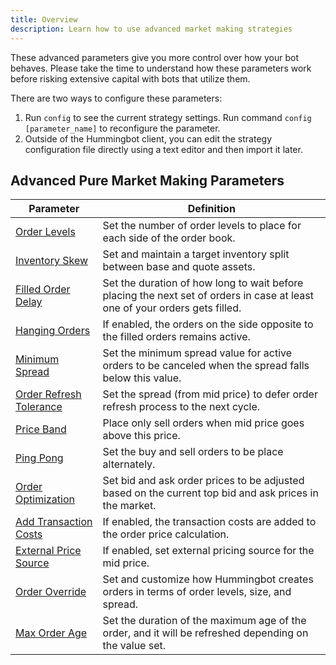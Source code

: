 ```yaml
---
title: Overview
description: Learn how to use advanced market making strategies
---
```


These advanced parameters give you more control over how your bot behaves. Please take the time to understand how these parameters work before risking extensive capital with bots that utilize them.

There are two ways to configure these parameters:

1. Run `config` to see the current strategy settings. Run command `config [parameter_name]` to reconfigure the parameter.
2. Outside of the Hummingbot client, you can edit the strategy configuration file directly using a text editor and then import it later.

## Advanced Pure Market Making Parameters

| Parameter                                                   | Definition                                                                                                                  |
| ----------------------------------------------------------- | --------------------------------------------------------------------------------------------------------------------------- |
| [Order Levels](./order-levels)                              | Set the number of order levels to place for each side of the order book.                                                    |
| [Inventory Skew](./inventory-skew)                          | Set and maintain a target inventory split between base and quote assets.                                                    |
| [Filled Order Delay](./filled-order-delay)                  | Set the duration of how long to wait before placing the next set of orders in case at least one of your orders gets filled. |
| [Hanging Orders](./hanging-orders)                          | If enabled, the orders on the side opposite to the filled orders remains active.                                            |
| [Minimum Spread](./minimum-spread)                          | Set the minimum spread value for active orders to be canceled when the spread falls below this value.                       |
| [Order Refresh Tolerance](./order-refresh-tolerance)        | Set the spread (from mid price) to defer order refresh process to the next cycle.                                           |
| [Price Band](./price-band)                                  | Place only sell orders when mid price goes above this price.                                                                |
| [Ping Pong](./ping-pong)                                    | Set the buy and sell orders to be place alternately.                                                                        |
| [Order Optimization](./order-optimization)                  | Set bid and ask order prices to be adjusted based on the current top bid and ask prices in the market.                      |
| [Add Transaction Costs](./add-transaction-costs)            | If enabled, the transaction costs are added to the order price calculation.                                                 |
| [External Price Source](/strategies/external-price-source/) | If enabled, set external pricing source for the mid price.                                                                  |
| [Order Override](/strategies/order-override/)               | Set and customize how Hummingbot creates orders in terms of order levels, size, and spread.                                 |
| [Max Order Age](/strategies/max-order-age/)                 | Set the duration of the maximum age of the order, and it will be refreshed depending on the value set.                      |

